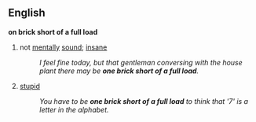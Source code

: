 == English ==
{{idiom2}}
'''on brick short of a full load'''
# not [[mentally]] [[sound]]; [[insane]]
#: ''I feel fine today, but that gentleman conversing with the house plant there may be '''one brick short of a full load'''.''
# [[stupid]]
#: ''You have to be '''one brick short of a full load''' to think that '7' is a letter in the alphabet.''
